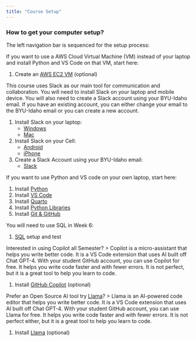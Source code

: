 ```yaml
---
title: "Course Setup"
---
```


### How to get your computer setup?

The left navigation bar is sequenced for the setup process:  

If you want to use a AWS Cloud Virtual Machine (VM) instead of your laptop and install Python and VS Code on that VM, start here:  

1. Create an [AWS EC2 VM](/Setup/aws_setup.qmd) (optional)  
 
This course uses Slack as our main tool for communication and collaboration.  You will need to install Slack on your laptop and mobile device.  You will also need to create a Slack account using your BYU-Idaho email. If you have an existing account, you can either change your email to the BYU-Idaho email or you can create a new account.

1. Install Slack on your laptop: 
    * [Windows](https://slack.com/downloads/windows)  
    * [Mac](https://slack.com/intl/en-in/downloads/mac)  
1. Install Slack on your Cell: 
    * [Android](https://slack.com/downloads/android)  
    * [iPhone](https://slack.com/downloads/ios)
1. Create a Slack Account using your BYU-Idaho email: 
    * [Slack](https://slack.com/get-started#/createnew) 

If you want to use Python and VS code on your own laptop, start here:  

1. Install [Python](/Setup/python_setup.qmd)  
1. Install [VS Code](/Setup/vs_code_setup.qmd)  
1. Install [Quarto](/Setup/quarto_setup.qmd)  
1. Install [Python Libraries](Setup/python_lib.qmd)  
1. Install [Git & GitHub](/Setup/git_github_setup.qmd)  
<!--1. Install Altair--> 

You will need to use SQL in Week 6:

1. [SQL](/Setup/sql_setup.qmd) setup and test

Interested in using Copilot all Semester? 
> Copilot is a micro-assistant that helps you write better code. It is a VS Code extension that uses AI built off Chat GPT-4. With your student GitHub account, you can use Copilot for free. It helps you write code faster and with fewer errors. It is not perfect, but it is a great tool to help you learn to code.

1. Install [GitHub Copilot](/Setup/copilot_setup.qmd) (optional)

Prefer an Open Source AI tool try [Llama](https://ollama.com/library/codellama)?
> Llama is an AI-powered code editor that helps you write better code. It is a VS Code extension that uses AI built off Chat GPT-4. With your student GitHub account, you can use Llama for free. It helps you write code faster and with fewer errors. It is not perfect either, but it is a great tool to help you learn to code.

1. Install [Llama](https://generativeai.pub/100-local-llama-coding-assistant-bye-bye-gpt-4-cbd2b507b822) (optional)

